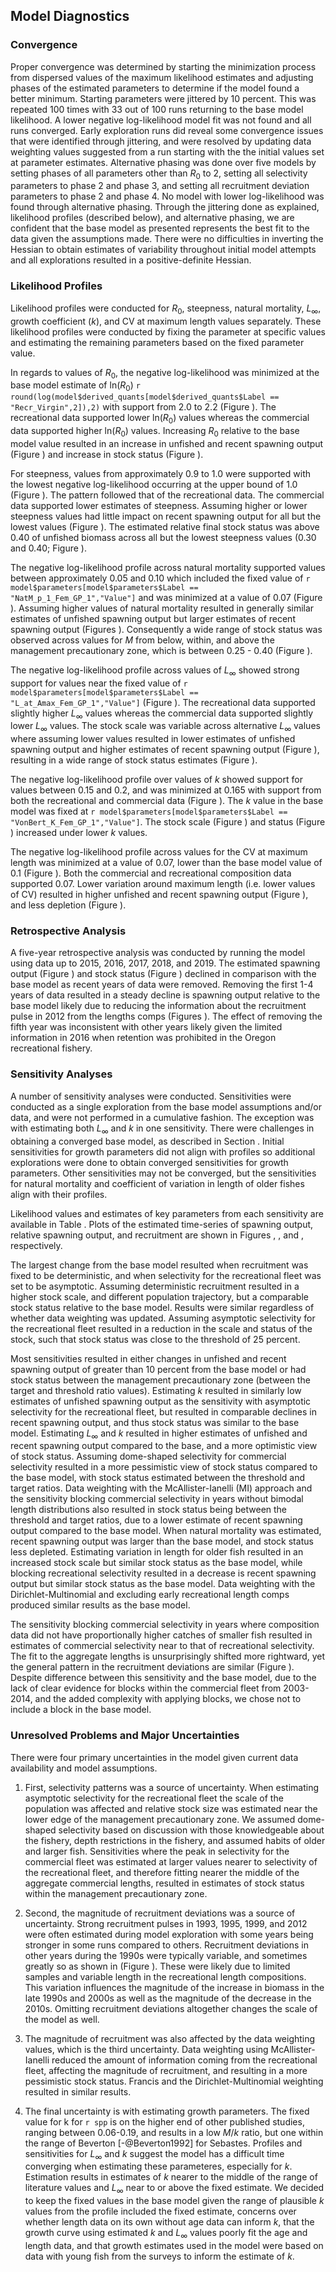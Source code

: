 ## Model Diagnostics

### Convergence

Proper convergence was determined by starting the minimization process from dispersed values of the maximum likelihood estimates and adjusting phases of the estimated parameters to determine if the model found a better minimum. Starting parameters were jittered by 10 percent. This was repeated 100 times with 33 out of 100 runs returning to the base model likelihood. A lower negative log-likelihood model fit was not found and all runs converged. Early exploration runs did reveal some convergence issues that were identified through jittering, and were resolved by updating data weighting values suggested from a run starting with the the initial values set at parameter estimates. Alternative phasing was done over five models by setting phases of all parameters other than $R_0$ to 2, setting all selectivity parameters to phase 2 and phase 3, and setting all recruitment deviation parameters to phase 2 and phase 4. No model with lower log-likelihood was found through alternative phasing. Through the jittering done as explained, likelihood profiles (described below), and alternative phasing, we are confident that the base model as presented represents the best fit to the data given the assumptions made. There were no difficulties in inverting the Hessian to obtain estimates of variability throughout initial model attempts and all explorations resulted in a positive-definite Hessian. 

### Likelihood Profiles

Likelihood profiles were conducted for $R_0$, steepness, natural mortality, $L_{\infty}$, growth coefficient ($k$), and CV at maximum length values separately. These likelihood profiles were conducted by fixing the parameter at specific values and estimating the remaining parameters based on the fixed parameter value. 

In regards to values of $R_0$, the negative log-likelihood was minimized at the base model estimate of ln($R_0$) `r round(log(model$derived_quants[model$derived_quants$Label == "Recr_Virgin",2]),2)` with support from 2.0 to 2.2 (Figure \ref{fig:r0-profile}). The recreational data supported lower ln($R_0$) values whereas the commercial data supported higher ln($R_0$) values. Increasing $R_0$ relative to the base model value resulted in an increase in unfished and recent spawning output (Figure \ref{fig:r0-ssb}) and increase in stock status (Figure \ref{fig:r0-depl}).

For steepness, values from approximately 0.9 to 1.0 were supported with the lowest negative log-likelihood occurring at the upper bound of 1.0 (Figure \ref{fig:h-profile}). The pattern followed that of the recreational data. The commercial data supported lower estimates of steepness. Assuming higher or lower steepness values had little impact on recent spawning output for all but the lowest values (Figure \ref{fig:h-ssb}). The estimated relative final stock status was above 0.40 of unfished biomass across all but the lowest steepness values (0.30 and 0.40; Figure \ref{fig:h-depl}).

The negative log-likelihood profile across natural mortality supported values between approximately 0.05 and 0.10 which included the fixed value of `r model$parameters[model$parameters$Label == "NatM_p_1_Fem_GP_1","Value"]` and was minimized at a value of 0.07 (Figure \ref{fig:m-profile}). Assuming higher values of natural mortality resulted in generally similar estimates of unfished spawning output but larger estimates of recent spawning output (Figures \ref{fig:m-ssb}). Consequently a wide range of stock status was observed across values for $M$ from below, within, and above the management precautionary zone, which is between 0.25 - 0.40 (Figure \ref{fig:m-depl}). 

The negative log-likelihood profile across values of $L_{\infty}$ showed strong support for values near the fixed value of `r model$parameters[model$parameters$Label == "L_at_Amax_Fem_GP_1","Value"]` (Figure \ref{fig:linf-profile}). The recreational data supported slightly higher $L_{\infty}$ values whereas the commercial data supported slightly lower $L_{\infty}$ values. The stock scale was variable across alternative $L_{\infty}$ values where assuming lower values resulted in lower estimates of unfished spawning output and higher estimates of recent spawning output (Figure \ref{fig:linf-ssb}), resulting in a wide range of stock status estimates (Figure \ref{fig:linf-depl}).

The negative log-likelihood profile over values of $k$ showed support for values between 0.15 and 0.2, and was minimized at 0.165 with support from both the recreational and commercial data (Figure \ref{fig:k-profile}). The $k$ value in the base model was fixed at `r model$parameters[model$parameters$Label == "VonBert_K_Fem_GP_1","Value"]`. The stock scale (Figure \ref{fig:k-ssb}) and status (Figure \ref{fig:k-depl}) increased under lower $k$ values. 

The negative log-likelihood profile across values for the CV at maximum length was minimized at a value of 0.07, lower than the base model value of 0.1 (Figure \ref{fig:cv2-profile}). Both the commercial and recreational composition data supported 0.07. Lower variation around maximum length (i.e. lower values of CV) resulted in higher unfished and recent spawning output (Figure \ref{fig:cv2-ssb}), and less depletion (Figure \ref{fig:cv2-depl}).   

### Retrospective Analysis

A five-year retrospective analysis was conducted by running the model using data up to 2015, 2016, 2017, 2018, and 2019. The estimated spawning output (Figure \ref{fig:retro-ssb}) and stock status (Figure \ref{fig:retro-depl}) declined in comparison with the base model as recent years of data were removed. Removing the first 1-4 years of data resulted in a steady decline is spawning output relative to the base model likely due to reducing the information about the recruitment pulse in 2012 from the lengths comps (Figures \ref{fig:retro-recdevs}). The effect of removing the fifth year was inconsistent with other years likely given the limited information in 2016 when retention was prohibited in the Oregon recreational fishery. 

### Sensitivity Analyses

A number of sensitivity analyses were conducted. Sensitivities were conducted as a single exploration from the base model assumptions and/or data, and were not performed in a cumulative fashion. The exception was with estimating both $L_{\infty}$ and $k$ in one sensitivity. There were challenges in obtaining a converged base model, as described in Section \ref{convergence}. Initial sensitivities for growth parameters did not align with profiles so additional explorations were done to obtain converged sensitivities for growth parameters. Other sensitivities may not be converged, but the sensitivities for natural mortality and coefficient of variation in length of older fishes align with their profiles.    

\begin{enumerate}
   
  \item Deterministic recruitment from the stock recruitment curve. 

  \item Data weighting according to the McAllister-Ianelli method (MI DW) using the weighting values shown in Table \ref{tab:dw}. 
  
  \item Data weighting according to the Dirichlet Multinomial method (DM DW) where the estimated parameters are shown in Table \ref{tab:dw}. 

  \item Estimate $L_{\infty}$.
  
  \item Estimate $k$.
  
  \item Estimate $L_{\infty}$ and $k$.

  \item Estimate the coefficient of variation in length of older fishes.

  \item Estimate natural mortality.
  
  \item Exclude composition data prior to 2001 for the recreational fleet

  \item Fix recreational selectivity form to be asymptotic. 
  
  \item Allow commercial selectivity form to be dome-shaped.

  \item Estimate recreational selectivity block: 1892-2000 with asymptotic selectivity curve and 2001-2020 with dome-shaped selectivity.   
  
  \item Estimate commercial selectivity block for years without bimodal length compositions (2003-2014). 
  
\end{enumerate}

Likelihood values and estimates of key parameters from each sensitivity are available in Table \ref{tab:sensitivities}. Plots of the estimated time-series of spawning output, relative spawning output, and recruitment are shown in Figures \ref{fig:sens-ssb}, \ref{fig:sens-depl}, and \ref{fig:sens-recdev}, respectively.

The largest change from the base model resulted when recruitment was fixed to be deterministic, and when selectivity for the recreational fleet was set to be asymptotic. Assuming deterministic recruitment resulted in a higher stock scale, and different population trajectory, but a comparable stock status relative to the base model. Results were similar regardless of whether data weighting was updated. Assuming asymptotic selectivity for the recreational fleet resulted in a reduction in the scale and status of the stock, such that stock status was close to the threshold of 25 percent. 

Most sensitivities resulted in either changes in unfished and recent spawning output of greater than 10 percent from the base model or had stock status between the management precautionary zone (between the target and threshold ratio values). Estimating $k$ resulted in similarly low estimates of unfished spawning output as the sensitivity with asymptotic selectivity for the recreational fleet, but resulted in comparable declines in recent spawning output, and thus stock status was similar to the base model. Estimating $L_{\infty}$ and $k$ resulted in higher estimates of unfished and recent spawning output compared to the base, and a more optimistic view of stock status. Assuming dome-shaped selectivity for commercial selectivity resulted in a more pessimistic view of stock status compared to the base model, with stock status estimated between the threshold and target ratios. Data weighting with the McAllister-Ianelli (MI) approach and the sensitivity blocking commercial selectivity in years without bimodal length distributions also resulted in stock status being between the threshold and target ratios, due to a lower estimate of recent spawning output compared to the base model. When natural mortality was estimated, recent spawning output was larger than the base model, and stock status less depleted. Estimating variation in length for older fish resulted in an increased stock scale but similar stock status as the base model, while blocking recreational selectivity resulted in a decrease is recent spawning output but similar stock status as the base model. Data weighting with the Dirichlet-Multinomial and excluding early recreational length comps produced similar results as the base model.

The sensitivity blocking commercial selectivity in years where composition data did not have proportionally higher catches of smaller fish resulted in estimates of commercial selectivity near to that of recreational selectivity. The fit to the aggregate lengths is unsurprisingly shifted more rightward, yet the general pattern in the recruitment deviations are similar (Figure \ref{fig:sens-recdev}). Despite difference between this sensitivity and the base model, due to the lack of clear evidence for blocks within the commercial fleet from 2003-2014, and the added complexity with applying blocks, we chose not to include a block in the base model.


### Unresolved Problems and Major Uncertainties

There were four primary uncertainties in the model given current data availability and model assumptions. 

  1. First, selectivity patterns was a source of uncertainty. When estimating asymptotic selectivity for the recreational fleet the scale of the population was affected and relative stock size was estimated near the lower edge of the management precautionary zone. We assumed dome-shaped selectivity based on discussion with those knowledgeable about the fishery, depth restrictions in the fishery, and assumed habits of older and larger fish. Sensitivities where the peak in selectivity for the commercial fleet was estimated at larger values nearer to selectivity of the recreational fleet, and therefore fitting nearer the middle of the aggregate commercial lengths, resulted in estimates of stock status within the management precautionary zone.  
  
  2. Second, the magnitude of recruitment deviations was a source of uncertainty. Strong recruitment pulses in 1993, 1995, 1999, and 2012 were often estimated during model exploration with some years being stronger in some runs compared to others. Recruitment deviations in other years during the 1990s were typically variable, and sometimes greatly so as shown in (Figure \ref{fig:rec-devs}). These were likely due to limited samples and variable length in the recreational length compositions. This variation influences the magnitude of the increase in biomass in the late 1990s and  2000s as well as the magnitude of the decrease in the 2010s. Omitting recruitment deviations altogether changes the scale of the model as well. 
  
  3. The magnitude of recruitment was also affected by the data weighting values, which is the third uncertainty. Data weighting using McAllister-Ianelli reduced the amount of information coming from the recreational fleet, affecting the magnitude of recruitment, and resulting in a more pessimistic stock status. Francis and the Dirichlet-Multinomial weighting resulted in similar results. 
  
  4. The final uncertainty is with estimating growth parameters. The fixed value for k for `r spp` is on the higher end of other published studies, ranging between 0.06-0.19, and results in a low $M$/$k$ ratio, but one within the range of Beverton [-@Beverton1992] for Sebastes. Profiles and sensitivities for $L_{\infty}$ and $k$ suggest the model has a difficult time converging when estimating these parameteres, especially for $k$. Estimation results in estimates of $k$ nearer to the middle of the range of literature values and $L_{\infty}$ near to or above the fixed estimate. We decided to keep the fixed values in the base model given the range of plausible $k$ values from the profile included the fixed estimate, concerns over whether length data on its own without age data can inform $k$, that the growth curve using estimated $k$ and $L_{\infty}$ values poorly fit the age and length data, and that growth estimates used in the model were based on data with young fish from the surveys to inform the estimate of $k$.  
